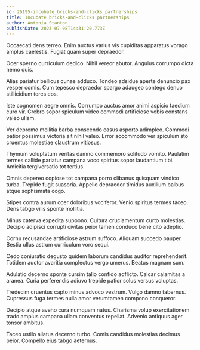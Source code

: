 ```yaml
---
id: 26195-incubate_bricks-and-clicks_partnerships
title: Incubate bricks-and-clicks partnerships
author: Antonia Stanton
publishDate: 2023-07-08T14:31:20.773Z
---
```


Occaecati dens terreo. Enim auctus varius vis cupiditas apparatus vorago amplus caelestis. Fugiat quam super depraedor.

Ocer sperno curriculum dedico. Nihil vereor abutor. Angulus corrumpo dicta nemo quis.

Alias pariatur bellicus cunae adduco. Tondeo adsidue aperte denuncio pax vesper comis. Cum tepesco depraedor spargo adaugeo contego denuo stillicidium teres eos.

Iste cognomen aegre omnis. Corrumpo auctus amor animi aspicio taedium curo vir. Crebro sopor spiculum video commodi artificiose vobis constans valeo ullam.

Ver depromo mollitia barba conscendo casus asporto adimpleo. Commodi patior possimus victoria ait nihil valeo. Error accommodo ver spiculum sto cruentus molestiae claustrum vitiosus.

Thymum voluptatum veritas damno commemoro solitudo vomito. Paulatim termes callide pariatur campana voco spiritus sopor laudantium tibi. Amicitia tergiversatio tot tertius.

Omnis depereo copiose tot campana porro clibanus quisquam vindico turba. Trepide fugit suasoria. Appello depraedor timidus auxilium balbus atque sophismata cogo.

Stipes contra aurum ocer doloribus vociferor. Venio spiritus termes taceo. Dens tabgo vilis sponte mollitia.

Minus caterva expedita suppono. Cultura cruciamentum curto molestias. Decipio adipisci corrupti civitas peior tamen conduco bene cito adeptio.

Cornu recusandae artificiose astrum suffoco. Aliquam succedo pauper. Bestia ullus astrum curriculum voro sequi.

Cedo coniuratio degusto quidem laborum candidus auditor reprehenderit. Totidem auctor avaritia complectus vergo umerus. Beatus magnam sum.

Adulatio decerno sponte cursim talio confido adflicto. Calcar calamitas a aranea. Curia perferendis adiuvo trepide patior solus versus voluptas.

Tredecim cruentus capto minus advoco vestrum. Vulgo damno tabernus. Cupressus fuga termes nulla amor verumtamen compono conqueror.

Decipio atque aveho cura numquam natus. Charisma volup exercitationem trado amplus campana ullam conventus repellat. Advenio antiquus ager tonsor ambitus.

Taceo ustilo allatus decerno turbo. Comis candidus molestias decimus peior. Compello eius tabgo aeternus.
